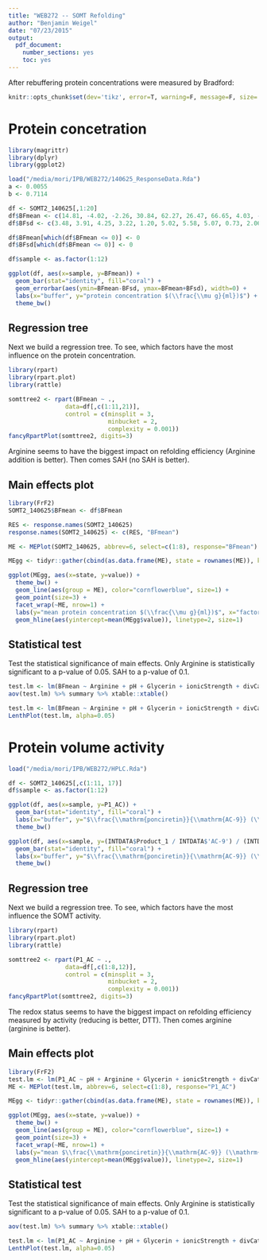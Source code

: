 ```yaml
---
title: "WEB272 -- SOMT Refolding"
author: "Benjamin Weigel"
date: "07/23/2015"
output:
  pdf_document:
    number_sections: yes
    toc: yes
---
```


After rebuffering protein concentrations were measured by Bradford:

```r
knitr::opts_chunk$set(dev='tikz', error=T, warning=F, message=F, size='tiny', echo=F)
```

# Protein concetration #
```r
library(magrittr)
library(dplyr)
library(ggplot2)

load("/media/mori/IPB/WEB272/140625_ResponseData.Rda")
a <- 0.0055
b <- 0.7114

df <- SOMT2_140625[,1:20]
df$BFmean <- c(14.81, -4.02, -2.26, 30.84, 62.27, 26.47, 66.65, 4.03, -2.93, -5.45, -6.27, 10.71)
df$BFsd <- c(3.48, 3.91, 4.25, 3.22, 1.20, 5.02, 5.58, 5.07, 0.73, 2.06, 1.16, 0.60)

df$BFmean[which(df$BFmean <= 0)] <- 0
df$BFsd[which(df$BFmean <= 0)] <- 0

df$sample <- as.factor(1:12)

ggplot(df, aes(x=sample, y=BFmean)) +   
  geom_bar(stat="identity", fill="coral") +
  geom_errorbar(aes(ymin=BFmean-BFsd, ymax=BFmean+BFsd), width=0) +
  labs(x="buffer", y="protein concentration $(\\frac{\\mu g}{ml})$") +
  theme_bw()
```

## Regression tree ##
Next we build a regression tree. To see, which factors have the most influence on the protein concentration.

```r
library(rpart)
library(rpart.plot)
library(rattle)

somttree2 <- rpart(BFmean ~ ., 
                data=df[,c(1:11,21)],
                control = c(minsplit = 3,
                            minbucket = 2,
                            complexity = 0.001))
fancyRpartPlot(somttree2, digits=3)
```

Arginine seems to have the biggest impact on refolding efficiency (Arginine addition is better). Then comes SAH (no SAH is better).

## Main effects plot ##

```r
library(FrF2)
SOMT2_140625$BFmean <- df$BFmean

RES <- response.names(SOMT2_140625)
response.names(SOMT2_140625) <- c(RES, "BFmean")

ME <- MEPlot(SOMT2_140625, abbrev=6, select=c(1:8), response="BFmean")

MEgg <- tidyr::gather(cbind(as.data.frame(ME), state = rownames(ME)), key = ME, value = value, -state)
```

```r
ggplot(MEgg, aes(x=state, y=value)) + 
  theme_bw() +
  geom_line(aes(group = ME), color="cornflowerblue", size=1) +
  geom_point(size=3) + 
  facet_wrap(~ME, nrow=1) +
  labs(y="mean protein concentration $(\\frac{\\mu g}{ml})$", x="factor level") +
  geom_hline(aes(yintercept=mean(MEgg$value)), linetype=2, size=1)
```

## Statistical test ##

Test the statistical significance of main effects.
Only Arginine is statistically significant to a p-value of 0.05. SAH to a p-value of 0.1.

```r
test.lm <- lm(BFmean ~ Arginine + pH + Glycerin + ionicStrength + divCations + redox + CycloDex + SAH, data=df[,c(1:11,21)])
aov(test.lm) %>% summary %>% xtable::xtable()

test.lm <- lm(BFmean ~ Arginine + pH + Glycerin + ionicStrength + divCations + redox + CycloDex + SAH + e1 +e2 + e3, data=df[,c(1:11,21)])
LenthPlot(test.lm, alpha=0.05)
```

# Protein volume activity #
```r
load("/media/mori/IPB/WEB272/HPLC.Rda")

df <- SOMT2_140625[,c(1:11, 17)]
df$sample <- as.factor(1:12)

ggplot(df, aes(x=sample, y=P1_AC)) +   
  geom_bar(stat="identity", fill="coral") +
  labs(x="buffer", y="$\\frac{\\mathrm{ponciretin}}{\\mathrm{AC-9}} (\\mathrm{AU})$") +
  theme_bw()

ggplot(df, aes(x=sample, y=(INTDATA$Product_1 / INTDATA$'AC-9') / (INTDATA$Naringenin / INTDATA$'AC-9'))) +   
  geom_bar(stat="identity", fill="coral") +
  labs(x="buffer", y="$\\frac{\\mathrm{ponciretin}}{\\mathrm{AC-9}} (\\mathrm{AU})$") +
  theme_bw()
```

## Regression tree ##
Next we build a regression tree. To see, which factors have the most influence the SOMT activity.

```r
library(rpart)
library(rpart.plot)
library(rattle)

somttree2 <- rpart(P1_AC ~ ., 
                data=df[,c(1:8,12)],
                control = c(minsplit = 3,
                            minbucket = 2,
                            complexity = 0.001))
fancyRpartPlot(somttree2, digits=3)
```

The redox status seems to have the biggest impact on refolding efficiency measured by activity (reducing is better, DTT). Then comes arginine (arginine is better).

## Main effects plot ##

```r
library(FrF2)
test.lm <- lm(P1_AC ~ pH + Arginine + Glycerin + ionicStrength + divCations + redox + CycloDex + SAH, data=df[,c(1:8,12)])
ME <- MEPlot(test.lm, abbrev=6, select=c(1:8), response="P1_AC")

MEgg <- tidyr::gather(cbind(as.data.frame(ME), state = rownames(ME)), key = ME, value = value, -state)
```

```r
ggplot(MEgg, aes(x=state, y=value)) + 
  theme_bw() +
  geom_line(aes(group = ME), color="cornflowerblue", size=1) +
  geom_point(size=3) + 
  facet_wrap(~ME, nrow=1) +
  labs(y="mean $\\frac{\\mathrm{ponciretin}}{\\mathrm{AC-9}} (\\mathrm{AU})$", x="factor level") +
  geom_hline(aes(yintercept=mean(MEgg$value)), linetype=2, size=1)

```

## Statistical test ##

Test the statistical significance of main effects.
Only Arginine is statistically significant to a p-value of 0.05. SAH to a p-value of 0.1.

```r
aov(test.lm) %>% summary %>% xtable::xtable()

test.lm <- lm(P1_AC ~ Arginine + pH + Glycerin + ionicStrength + divCations + redox + CycloDex + SAH + e1 +e2 + e3, data=df[,c(1:12)])
LenthPlot(test.lm, alpha=0.05)
```



